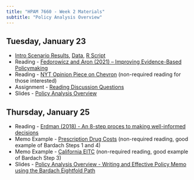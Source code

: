 ```yaml
---
title: "HPAM 7660 - Week 2 Materials"
subtitle: "Policy Analysis Overview"
---
```


## Tuesday, January 23

- [Intro Scenario Results](/img/Intro Scenario Scores.png), [Data](/data/intro_data.csv), [R Script](/data/intro_bar.R)
- Reading - [Fedorowicz and Aron (2021) – Improving Evidence-Based Policymaking](/materials/Evidence-Based Policymaking.pdf)
- Reading - [NYT Opinion Piece on Chevron](https://www.nytimes.com/2024/01/21/opinion/supreme-court-chevron.html) (non-required reading for those interested)
- Assignment - [Reading Discussion Questions](/assignments/week_2_reading_questions.pdf)
- Slides - [Policy Analysis Overview](/slides/HPAM_7660_Policy_Analysis_Overview.pdf)

## Thursday, January 25

- Reading - [Erdman (2018) - An 8-step proces to making well-informed decisions](/materials/Bardach_brief.pdf)
- Memo Example - [Prescription Drug Costs](/materials/jama_califf_2019.pdf) (non-required reading, good example of Bardach Steps 1 and 4)
- Memo Example - [California EITC](/materials/options-state-eitc-121814.pdf) (non-required reading, good example of Bardach Step 3)
- Slides - [Policy Analysis Overview - Writing and Effective Policy Memo using the Bardach Eightfold Path](/slides/HPAM_7660_Bardach.pdf)